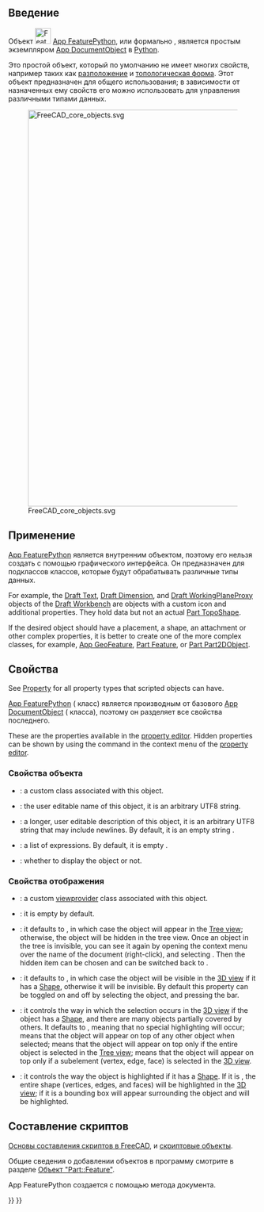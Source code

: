 <languages/>
{{TOCright}}

== Введение ==

<div class="mw-translate-fuzzy">
Объект  [[Image:Feature.svg|32px]] [[App FeaturePython/ru|App FeaturePython]], или формально {{incode|Приложение::FeaturePython}}, является простым экземпляром [[App_DocumentObject/ru|App DocumentObject]] в [[Python/ru|Python]].
</div>

<div class="mw-translate-fuzzy">
Это простой объект, который по умолчанию не имеет многих свойств, например таких как [[Placement/ru|разположение]] и [[Part_TopoShape/ru|топологическая форма]]. Этот объект предназначен для общего использования; в зависимости от назначенных ему свойств его можно использовать для управления различными типами данных.
</div>

[[Image:FreeCAD_core_objects.svg|800px]]

<div class="mw-translate-fuzzy">
{{Caption|Упрощенная схема взаимосвязей между основными объектами в программе. Класс {{incode|App::FeaturePython}} является простой реализацией {{incode|App::DocumentObject}}, который можно использовать для любых целей, так как по умолчанию в нем нет [[Part_TopoShape/ru|TopoShape]].}}
</div>

== Применение ==

[[App_FeaturePython/ru|App FeaturePython]] является внутренним объектом, поэтому его нельзя создать с помощью графического интерфейса. Он предназначен для подклассов классов, которые будут обрабатывать различные типы данных.

For example, the [[Draft_Text|Draft Text]], [[Draft_Dimension|Draft Dimension]], and [[Draft_WorkingPlaneProxy|Draft WorkingPlaneProxy]] objects of the [[Draft_Workbench|Draft Workbench]] are {{incode|App::FeaturePython}} objects with a custom icon and additional properties. They hold data but not an actual [[Part_TopoShape|Part TopoShape]].

If the desired object should have a placement, a shape, an attachment or other complex properties, it is better to create one of the more complex classes, for example, [[App_GeoFeature|App GeoFeature]], [[Part_Feature|Part Feature]], or [[Part_Part2DObject|Part Part2DObject]].

== Свойства ==

See [[Property|Property]] for all property types that scripted objects can have.

<div class="mw-translate-fuzzy">
[[App_FeaturePython/ru|App FeaturePython]] ({{incode|App::FeaturePython}} класс) является производным от базового [[App_DocumentObject/ru|App DocumentObject]] ({{incode|App::DocumentObject}} класса), поэтому он разделяет все свойства последнего.
</div>

These are the properties available in the [[Property_editor|property editor]]. Hidden properties can be shown by using the {{MenuCommand|Show all}} command in the context menu of the [[Property_editor|property editor]].

=== Свойства объекта ===

{{TitleProperty|Основные}}

* {{PropertyData|Proxy|PythonObject|Hidden}}: a custom class associated with this object.
* {{PropertyData|Label|String}}: the user editable name of this object, it is an arbitrary UTF8 string.
* {{PropertyData|Label2|String|Hidden}}: a longer, user editable description of this object, it is an arbitrary UTF8 string that may include newlines. By default, it is an empty string {{value|""}}.
* {{PropertyData|Expression Engine|ExpressionEngine|Hidden}}: a list of expressions. By default, it is empty {{value|[]}}.
* {{PropertyData|Visibility|Bool|Hidden}}: whether to display the object or not.

=== Свойства отображения ===

{{TitleProperty|Основные}}

* {{PropertyView|Proxy|PythonObject|Hidden}}: a custom [[Viewprovider|viewprovider]] class associated with this object.

{{TitleProperty|Display Options}}
* {{PropertyView|Display Mode|Enumeration}}: it is empty by default.
* {{PropertyView|Show In Tree|Bool}}: it defaults to {{TRUE}}, in which case the object will appear in the [[Tree_view|Tree view]]; otherwise, the object will be hidden in the tree view. Once an object in the tree is invisible, you can see it again by opening the context menu over the name of the document (right-click), and selecting {{CheckBox|TRUE|Show hidden items}}. Then the hidden item can be chosen and {{PropertyView|Show In Tree}} can be switched back to {{TRUE}}.
* {{PropertyView|Visibility|Bool}}: it defaults to {{TRUE}}, in which case the object will be visible in the [[3D_view|3D view]] if it has a [[Part_TopoShape|Shape]], otherwise it will be invisible. By default this property can be toggled on and off by selecting the object, and pressing the {{KEY|Space}} bar.

{{TitleProperty|Selection}}

* {{PropertyView|On Top When Selected|Enumeration}}: it controls the way in which the selection occurs in the [[3D_view|3D view]] if the object has a [[Part_TopoShape|Shape]], and there are many objects partially covered by others. It defaults to {{value|Disabled}}, meaning that no special highlighting will occur; {{value|Enabled}} means that the object will appear on top of any other object when selected; {{value|Object}} means that the object will appear on top only if the entire object is selected in the [[Tree_view|Tree view]]; {{value|Element}} means that the object will appear on top only if a subelement (vertex, edge, face) is selected in the [[3D_view|3D view]].
* {{PropertyView|Selection Style|Enumeration}}: it controls the way the object is highlighted if it has a [[Part_TopoShape|Shape]]. If it is {{value|Shape}}, the entire shape (vertices, edges, and faces) will be highlighted in the [[3D_view|3D view]]; if it is {{value|BoundBox}} a bounding box will appear surrounding the object and will be highlighted.

== Составление скриптов ==

<div class="mw-translate-fuzzy">
{{Emphasis|Смотрите так же:}} [[FreeCAD Scripting Basics/ru|Основы составления скриптов в FreeCAD]], и [[scripted objects/ru|скриптовые объекты]].
</div>

<div class="mw-translate-fuzzy">
Общие сведения о добавлении объектов в программу смотрите в разделе [[Part_Feature/ru|Объект "Part::Feature"]].
</div>

App FeaturePython создается с помощью метода {{incode|AddObject()}} документа.

{{Code|code=
import FreeCAD as App

doc = App.newDocument()
obj = App.ActiveDocument.addObject("App::FeaturePython", "Name")
obj.Label = "Custom label"
}}


{{Document_objects_navi{{#translation:}}}}
{{Userdocnavi{{#translation:}}}}
